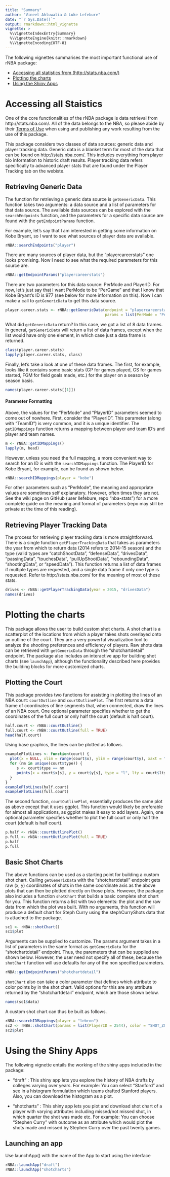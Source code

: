 ```yaml
---
title: "Summary"
author: "Vineet Ahluwalia & Luke Lefebure"
date: "`r Sys.Date()`"
output: rmarkdown::html_vignette
vignette: >
  %\VignetteIndexEntry{Summary}
  %\VignetteEngine{knitr::rmarkdown}
  %\VignetteEncoding{UTF-8}
---
```


The following vignettes summarises the most important functional use of rNBA package:

- [Accessing all statistics from (http://stats.nba.com/)](#Accessing all Statistics) 
- [Plotting the charts](#Plotting the charts)
- [Using the Shiny Apps](#Using the Shiny Apps) 

<a id="Accessing all Statistics"></a>

# Accessing all Staistics

One of the core functionalities of the rNBA package is data retrieval from http://stats.nba.com/. All of the data belongs to the NBA, so please abide by their [Terms of Use](http://www.nba.com/news/termsofuse.html) when using and publishing any work resulting from the use of this package.

This package considers two classes of data sources: generic data and player tracking data. Generic data is a blanket term for most of the data that can be found on http://stats.nba.com/. This includes everything from player bio information to historic draft results. Player tracking data refers specifically to advanced player stats that are found under the Player Tracking tab on the webiste.

## Retrieving Generic Data

The function for retrieving a generic data source is `getGenericData`. This function takes two arguments: a data source and a list of parameters for that data source. The available data sources can be explored with the `searchEndpoints` function, and the parameters for a specific data source are found with the `getEndpointParams` function.

For example, let's say that I am interested in getting some information on Kobe Bryant, so I want to see what sources of player data are available.

```r
rNBA::searchEndpoints("player")
```

There are many sources of player data, but the "playercareerstats" one looks promising. Now I need to see what the required parameters for this source are.

```r
rNBA::getEndpointParams("playercareerstats")
```

There are two parameters for this data source: PerMode and PlayerID. For now, let's just say that I want PerMode to be "PerGame" and that I know that Kobe Bryant's ID is 977 (see below for more information on this). Now I can make a call to `getGenericData` to get this data source.

```r
player.career.stats <- rNBA::getGenericData(endpoint = "playercareerstats", 
                                            params = list(PerMode = "PerGame", PlayerID = 977))
```

What did `getGenericData` return? In this case, we got a list of 8 data frames. In general, `getGenericData` will return a list of data frames, except when the list would have only one element, in which case just a data frame is returned.

```r
class(player.career.stats)
lapply(player.career.stats, class)
```

Finally, let's take a look at one of these data frames. The first, for example, looks like it contains some basic stats (GP for games played, GS for games started, FGM for field goals made, etc.) for the player on a season by season basis.

```r
names(player.career.stats[[1]])
```

#### Parameter Formatting

Above, the values for the "PerMode" and "PlayerID" parameters seemed to come out of nowhere. First, consider the "PlayerID". This parameter (along with "TeamID") is very common, and it is a unique identifier. The `getIDMappings` function returns a mapping between player and team ID's and player and team names.

```r
m <- rNBA::getIDMappings()
lapply(m, head)
```

However, unless you need the full mapping, a more convenient way to search for an ID is with the `searchIDMappings` function. The PlayerID for Kobe Bryant, for example, can be found as shown below.

```r
rNBA::searchIDMappings(player = "kobe")
```

For other parameters such as "PerMode", the meaning and appropriate values are sometimes self explanatory. However, often times they are not. See the wiki page on GitHub (user llefebure, repo "nba-stats") for a more complete guide on the meaning and format of parameters (repo may still be private at the time of this reading).

## Retrieving Player Tracking Data

The process for retrieving player tracking data is more straightforward. There is a single function `getPlayerTrackingData` that takes as parameters the year from which to return data (2014 refers to 2014-15 season) and the type (valid types are "catchShootData", "defenseData", "drivesData", "passingData", "touchesData", "pullUpShootData", "reboundingData", "shootingData", or "speedData"). This function returns a list of data frames if multiple types are requested, and a single data frame if only one type is requested. Refer to http://stats.nba.com/ for the meaning of most of these stats.

```r
drives <- rNBA::getPlayerTrackingData(year = 2015, "drivesData")
names(drives)
```


<a id="Plotting the charts"></a>


# Plotting the charts

This package allows the user to build custom shot charts. A shot chart is a scatterplot of the locations from which a player takes shots overlayed onto an outline of the court. They are a very powerful visualization tool to analyze the shooting preferences and efficiency of players. Raw shots data can be retrieved with `getGenericData` through the "shotchartdetail" endpoint. The package also includes an interactive app for building shot charts (see `launchApp`), although the functionality described here provides the building blocks for more customized charts.

## Plotting the Court

This package provides two functions for assisting in plotting the lines of an NBA court: `courtOutline` and `courtOutlinePlot`. The first returns a data frame of coordinates of line segments that, when connected, draw the lines of an NBA court. One optional parameter specifies whether to get the coordinates of the full court or only half the court (default is half court).

```r
half.court <- rNBA::courtOutline()
full.court <- rNBA::courtOutline(full = TRUE)
head(half.court)
```

Using base graphics, the lines can be plotted as follows. 

```r
examplePlotLines <- function(court) {
  plot(x = NULL, xlim = range(court$x), ylim = range(court$y), xaxt = "n", yaxt = "n", ann = FALSE)
  for (nm in unique(court$type)) {
     s <- court$type == nm
     points(x = court$x[s], y = court$y[s], type = "l", lty = court$ltype[s])
  } 
}
examplePlotLines(half.court)
examplePlotLines(full.court)
```

The second function, `courtOutlinePlot`, essentially produces the same plot as above except that it uses ggplot. This function would likely be preferable for almost all applications, as ggplot makes it easy to add layers. Again, one optional parameter specifies whether to plot the full court or only half the court (default is half court).

```r
p.half <- rNBA::courtOutlinePlot()
p.full <- rNBA::courtOutlinePlot(full = TRUE)
p.half
p.full
```

## Basic Shot Charts

The above functions can be used as a starting point for building a custom shot chart. Calling `getGenericData` with the "shotchartdetail" endpoint gets raw (x, y) coordinates of shots in the same coordinate axis as the above plots that can then be plotted directly on those plots. However, the package also includes a function `shotChart` that builds a basic complete shot chart for you. This function returns a list with two elements: the plot and the raw data from which the plot was built. With no arguments, this function will produce a default chart for Steph Curry using the stephCurryShots data that is attached to the package.

```r
sc1 <- rNBA::shotChart()
sc1$plot
```

Arguments can be supplied to customize. The params argument takes in a list of parameters in the same format as `getGenericData` for the "shotchartdetail" endpoint. Thus, the paremeters that can be supplied are shown below. However, the user need not specify all of these, because the `shotChart` function will use defaults for any of the non specified parameters.

```r
rNBA::getEndpointParams("shotchartdetail")
```

`shotChart` also can take a color parameter that defines which attribute to color points by in the shot chart. Valid options for this are any attribute returned by the "shotchartdetail" endpoint, which are those shown below.

```r
names(sc1$data)
```

A custom shot chart can thus be built as follows.

```r
rNBA::searchIDMappings(player = "lebron")
sc2 <- rNBA::shotChart(params = list(PlayerID = 2544), color = "SHOT_ZONE_BASIC")
sc2$plot
```

<a id="Using the Shiny Apps"></a>

# Using the Shiny Apps

The following vignette entails the working of the shiny apps included in the package:

* "draft" : This shiny app lets you explore the history of NBA drafts by colleges varying over years. For example: You can
select "Stanford" and see in a histogram formulation which teams drafted Stanford players. Also, you can download the histogram as a plot.

* "shotcharts" : This shiny app lets you plot and download shot chart of a player with varying attributes including
missed/not missed shot, in which quarter the shot was made etc. For example: You can choose "Stephen Curry" with outcome as an attribute which would plot the shots made and missed by Stephen Curry over the past twenty games.

## Launching an app

Use launchApp() with the name of the App to start using the interface

```r
rNBA::launchApp("draft")
rNBA::launchApp("shotcharts")
```

